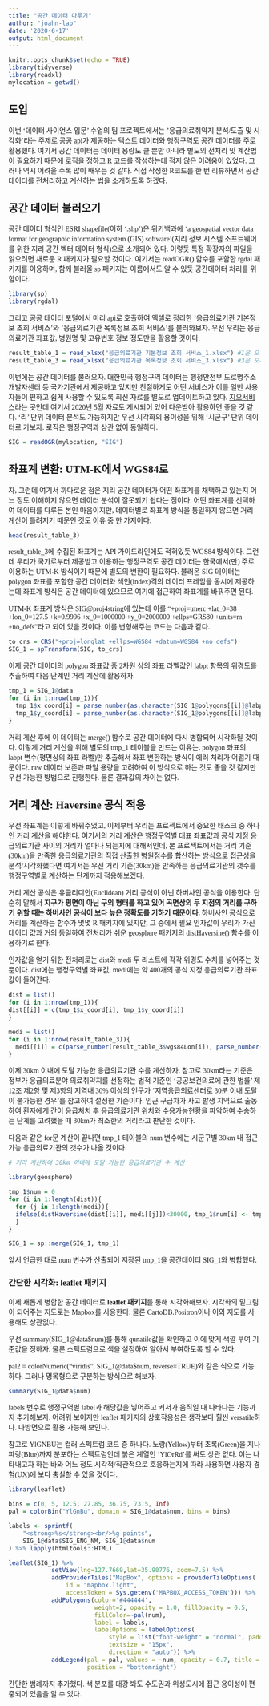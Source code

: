 ```yaml
---
title: "공간 데이터 다루기"
author: "joahn-lab"
date: '2020-6-17'
output: html_document
---
```


```r
knitr::opts_chunk$set(echo = TRUE)
library(tidyverse)
library(readxl)
mylocation = getwd()
```

## 도입

이번 '데이터 사이언스 입문' 수업의 팀 프로젝트에서는 '응급의료취약지 분석/도출 및 시각화'라는 주제로 공공 api가 제공하는 텍스트 데이터와 행정구역도 공간 데이터를 주로 활용했다. 여기서 공간 데이터는 데이터 용량도 클 뿐만 아니라 별도의 전처리 및 계산법이 필요하기 때문에 로직을 정하고 R 코드를 작성하는데 적지 않은 어려움이 있었다. 그러나 역시 어려울 수록 많이 배우는 것 같다. 직접 작성한 R코드를 한 번 리뷰하면서 공간데이터를 전처리하고 계산하는 법을 소개하도록 하겠다.

## 공간 데이터 불러오기

공간 데이터 형식인 ESRI shapefile(이하 '.shp')은 위키백과에 'a geospatial vector data format for geographic information system (GIS) software'(지리 정보 시스템 소프트웨어를 위한 지리 공간 벡터 데이터 형식)으로 소개되어 있다. 이렇듯 특정 확장자의 파일을 읽으려면 새로운 R 패키지가 필요할 것이다. 여기서는 readOGR() 함수를 포함한 rgdal 패키지를 이용하며, 함께 불러올 sp 패키지는 이름에서도 알 수 있듯 공간데이터 처리를 위함이다.

```r
library(sp)
library(rgdal)
```

그리고 공공 데이터 포털에서 미리 api로 호출하여 엑셀로 정리한 '응급의료기관 기본정보 조회 서비스'와 '응급의료기관 목록정보 조회 서비스'를 불러와보자. 우선 우리는 응급의료기관 좌표값, 병원명 및 고유번호 정보 정도만을 활용할 것이다.

```r
result_table_1 = read_xlsx("응급의료기관 기본정보 조회 서비스_1.xlsx") #1은 오퍼레이터 번호
result_table_3 = read_xlsx("응급의료기관 목록정보 조회 서비스_3.xlsx") #3은 오퍼레이터 번호
```

이번에는 공간 데이터를 불러오자. 대한민국 행정구역 데이터는 행정안전부 도로명주소 개발자센터 등 국가기관에서 제공하고 있지만 친절하게도 어떤 서비스가 이를 일반 사용자들이 편하고 쉽게 사용할 수 있도록 최신 자료를 별도로 업데이트하고 있다. [지오서비스](http://www.gisdeveloper.co.kr/?p=2332)라는 곳인데 여기서 2020년 5월 자료도 게시되어 있어 다운받아 활용하면 좋을 것 같다. '리' 단위 데이터 분석도 가능하지만 우선 시각화의 용이성을 위해 '시군구' 단위 데이터로 가보자. 로직은 행정구역과 상관 없이 동일하다.

```r
SIG = readOGR(mylocation, "SIG")
```

## 좌표계 변환: UTM-K에서 WGS84로

자, 그런데 여기서 까다로운 점은 지리 공간 데이터가 어떤 좌표계를 채택하고 있는지 어느 정도 이해하지 않으면 데이터 분석이 잘못되기 쉽다는 점이다. 어떤 좌표계를 선택하여 데이터를 다루든 본인 마음이지만, 데이터별로 좌표계 방식을 통일하지 않으면 거리 계산이 틀려지기 때문인 것도 이유 중 한 가지이다.

```r
head(result_table_3)
```

result_table_3에 수집된 좌표계는 API 가이드라인에도 적혀있듯 WGS84 방식이다. 그런데 우리가 국가로부터 제공받고 이용하는 행정구역도 공간 데이터는 한국에서(만) 주로 이용하는 UTM-K 방식이기 때문에 별도의 변환이 필요하다. 불러온 SIG 데이터는 polygon 좌표를 포함한 공간 데이터와 색인(index)격의 데이터 프레임을 동시에 제공하는데 좌표계 방식은 공간 데이터에 있으므로 여기에 접근하여 좌표계를 바꿔주면 된다.

UTM-K 좌표계 방식은 SIG@proj4string에 있는데 이를 "+proj=tmerc +lat_0=38 +lon_0=127.5 +k=0.9996 +x_0=1000000 +y_0=2000000 +ellps=GRS80 +units=m +no_defs"라고 되어 있을 것이다. 이를 변형해주는 코드는 다음과 같다.

```r
to_crs = CRS("+proj=longlat +ellps=WGS84 +datum=WGS84 +no_defs")
SIG_1 = spTransform(SIG, to_crs)
```

이제 공간 데이터의 polygon 좌표값 중 2차원 상의 좌표 라벨값인 labpt 항목의 위경도를 추출하여 다음 단계인 거리 계산에 활용하자.

```r
tmp_1 = SIG_1@data
for (i in 1:nrow(tmp_1)){
  tmp_1$x_coord[i] = parse_number(as.character(SIG_1@polygons[[i]]@labpt)[1])
  tmp_1$y_coord[i] = parse_number(as.character(SIG_1@polygons[[i]]@labpt)[2])
}
```

거리 계산 후에 이 데이터는 merge() 함수로 공간 데이터에 다시 병합되어 시각화될 것이다. 이렇게 거리 계산을 위해 별도의 tmp_1 테이블을 만드는 이유는, polygon 좌표의 labpt 변수(평면상의 좌표 라벨)만 추출해서 좌표 변환하는 방식이 에러 처리가 어렵기 때문이다. raw 데이터 보존과 파일 용량을 고려하여 이 방식으로 하는 것도 좋을 것 같지만 우선 가능한 방법으로 진행한다. 물론 결과값의 차이는 없다.

## 거리 계산: Haversine 공식 적용

우선 좌표계는 이렇게 바꿔주었고, 이제부터 우리는 프로젝트에서 중요한 태스크 중 하나인 거리 계산을 해야한다. 여기서의 거리 계산은 행정구역별 대표 좌표값과 공식 지정 응급의료기관 사이의 거리가 얼마나 되는지에 대해서인데, 본 프로젝트에서는 거리 기준(30km)을 만족한 응급의료기관의 직접 산출한 병원점수를 합산하는 방식으로 접근성을 분석/시각화했다면 여기서는 우선 거리 기준(30km)을 만족하는 응급의료기관의 갯수를 행정구역별로 계산하는 단계까지 적용해보겠다.

거리 계산 공식은 유클리디안(Euclidean) 거리 공식이 아닌 하버사인 공식을 이용한다. 단순히 말해서 <strong>지구가 평면이 아닌 구의 형태를 하고 있어 곡면상의 두 지점의 거리를 구하기 위할 때는 하버사인 공식이 보다 높은 정확도를 기하기 때문이다.</strong> 하버사인 공식으로 거리를 계산하는 함수가 몇몇 R 패키지에 있지만, 그 중에서 필요 인자값이 우리가 가진 데이터 값과 거의 동일하여 전처리가 쉬운 geosphere 패키지의 distHaversine() 함수를 이용하기로 한다.

인자값을 얻기 위한 전처리로는 dist와 medi 두 리스트에 각각 위경도 수치를 넣어주는 것 뿐이다. dist에는 행정구역별 좌표값, medi에는 약 400개의 공식 지정 응급의료기관 좌표값이 들어간다.

```r
dist = list()
for (i in 1:nrow(tmp_1)){
dist[[i]] = c(tmp_1$x_coord[i], tmp_1$y_coord[i])
}

medi = list()
for (i in 1:nrow(result_table_3)){
  medi[[i]] = c(parse_number(result_table_3$wgs84Lon[i]), parse_number(result_table_3$wgs84Lat[i]))
}
```

이제 30km 이내에 도달 가능한 응급의료기관 수를 계산하자. 참고로 30km라는 기준은 정부가 응급의료분야 의료취약지를 선정하는 법적 기준인 ‘공공보건의료에 관한 법률’ 제12조 제2항 및 제3항의 지역내 30% 이상의 인구가 '지역응급의료센터로 30분 이내 도달이 불가능한 경우'를 참고하여 설정한 기준이다. 인근 구급차가 사고 발생 지역으로 출동하여 환자에게 간이 응급처치 후 응급의료기관 위치와 수용가능현황을 파악하여 수송하는 단계를 고려했을 때 30km가 최소한의 거리라고 판단한 것이다.

다음과 같은 for문 계산이 끝나면 tmp_1 테이블의 num 변수에는 시군구별 30km 내 접근 가능 응급의료기관의 갯수가 나올 것이다.

```r
# 거리 계산하여 30km 이내에 도달 가능한 응급의료기관 수 계산

library(geosphere)

tmp_1$num = 0
for (i in 1:length(dist)){
  for (j in 1:length(medi)){
  ifelse(distHaversine(dist[[i]], medi[[j]])<30000, tmp_1$num[i] <- tmp_1$num[i]+1, next)
  }
}

SIG_1 = sp::merge(SIG_1, tmp_1)
```

앞서 언급한 대로 num 변수가 산출되어 저장된 tmp_1을 공간데이터 SIG_1와 병합했다. 


### 간단한 시각화: leaflet 패키지

이제 새롭게 병합한 공간 데이터로 <strong>leaflet 패키지</strong>를 통해 시각화해보자. 시각화의 밑그림이 되어주는 지도로는 Mapbox를 사용한다. 물론 CartoDB.Positron이나 이외 지도를 사용해도 상관없다.

우선 summary(SIG_1@data$num)를 통해 qunatile값을 확인하고 이에 맞게 색깔 부여 기준값을 정하자. 물론 스펙트럼으로 색을 설정하여 알아서 부여하도록 할 수 있다. 

pal2 = colorNumeric("viridis", SIG_1@data$num, reverse=TRUE)와 같은 식으로 가능하다. 그러나 명목형으로 구분하는 방식으로 해보자.

```r
summary(SIG_1@data$num)
```

labels 변수로 행정구역별 label과 해당값을 넣어주고 커서가 움직일 때 나타나는 기능까지 추가해보자. 어려워 보이지만 leaflet 패키지의 상호작용성은 생각보다 훨씬 versatile하다. 다방면으로 활용 가능해 보인다.

참고로 YlGNBU는 컬러 스펙트럼 코드 중 하나다. 노랑(Yellow)부터 초록(Green)을 지나 파랑(Blue)까지 분포하는 스펙트럼인데 붉은 계열인 'YlOrRd'를 써도 상관 없다. 이는 나타내고자 하는 바와 어느 정도 시각적/직관적으로 호응하는지에 따라 사용하면 사용자 경험(UX)에 보다 충실할 수 있을 것이다.

```r
library(leaflet)

bins = c(0, 5, 12.5, 27.85, 36.75, 73.5, Inf)
pal = colorBin("YlGnBu", domain = SIG_1@data$num, bins = bins)

labels <- sprintf(
    "<strong>%s</strong><br/>%g points",
    SIG_1@data$SIG_ENG_NM, SIG_1@data$num
) %>% lapply(htmltools::HTML)

leaflet(SIG_1) %>%
            setView(lng=127.7669,lat=35.90776, zoom=7.5) %>%
            addProviderTiles("MapBox", options = providerTileOptions(
                id = "mapbox.light",
                accessToken = Sys.getenv('MAPBOX_ACCESS_TOKEN'))) %>%
            addPolygons(color='#444444', 
                        weight=2, opacity = 1.0, fillOpacity = 0.5, 
                        fillColor=~pal(num),
                        label = labels,
                        labelOptions = labelOptions(
                            style = list("font-weight" = "normal", padding = "3px 8px"),
                            textsize = "15px",
                            direction = "auto")) %>%
            addLegend(pal = pal, values = ~num, opacity = 0.7, title = "Emergency Score",
                      position = "bottomright")
```

간단한 범례까지 추가했다. 색 분포를 대강 봐도 수도권과 위성도시에 접근 용이성이 편중되어 있음을 알 수 있다.

<style>
body {
  font-family: NanumGothic;
  fontsize = 8px
}
</style>